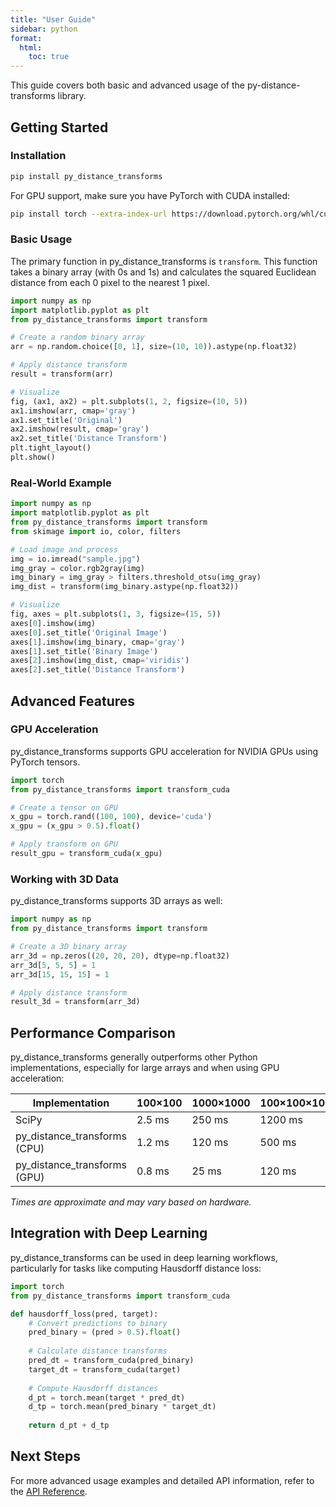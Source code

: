 ```yaml
---
title: "User Guide"
sidebar: python
format:
  html:
    toc: true
---
```


This guide covers both basic and advanced usage of the py-distance-transforms library.

## Getting Started

### Installation

```bash
pip install py_distance_transforms
```

For GPU support, make sure you have PyTorch with CUDA installed:

```bash
pip install torch --extra-index-url https://download.pytorch.org/whl/cu118
```

### Basic Usage

The primary function in py_distance_transforms is `transform`. This function takes a binary array (with 0s and 1s) and calculates the squared Euclidean distance from each 0 pixel to the nearest 1 pixel.

```python
import numpy as np
import matplotlib.pyplot as plt
from py_distance_transforms import transform

# Create a random binary array
arr = np.random.choice([0, 1], size=(10, 10)).astype(np.float32)

# Apply distance transform
result = transform(arr)

# Visualize
fig, (ax1, ax2) = plt.subplots(1, 2, figsize=(10, 5))
ax1.imshow(arr, cmap='gray')
ax1.set_title('Original')
ax2.imshow(result, cmap='gray')
ax2.set_title('Distance Transform')
plt.tight_layout()
plt.show()
```

### Real-World Example

```python
import numpy as np
import matplotlib.pyplot as plt
from py_distance_transforms import transform
from skimage import io, color, filters

# Load image and process
img = io.imread("sample.jpg")
img_gray = color.rgb2gray(img)
img_binary = img_gray > filters.threshold_otsu(img_gray)
img_dist = transform(img_binary.astype(np.float32))

# Visualize
fig, axes = plt.subplots(1, 3, figsize=(15, 5))
axes[0].imshow(img)
axes[0].set_title('Original Image')
axes[1].imshow(img_binary, cmap='gray')
axes[1].set_title('Binary Image')
axes[2].imshow(img_dist, cmap='viridis')
axes[2].set_title('Distance Transform')
```

## Advanced Features

### GPU Acceleration

py_distance_transforms supports GPU acceleration for NVIDIA GPUs using PyTorch tensors.

```python
import torch
from py_distance_transforms import transform_cuda

# Create a tensor on GPU
x_gpu = torch.rand((100, 100), device='cuda')
x_gpu = (x_gpu > 0.5).float()

# Apply transform on GPU
result_gpu = transform_cuda(x_gpu)
```

### Working with 3D Data

py_distance_transforms supports 3D arrays as well:

```python
import numpy as np
from py_distance_transforms import transform

# Create a 3D binary array
arr_3d = np.zeros((20, 20, 20), dtype=np.float32)
arr_3d[5, 5, 5] = 1
arr_3d[15, 15, 15] = 1

# Apply distance transform
result_3d = transform(arr_3d)
```

## Performance Comparison

py_distance_transforms generally outperforms other Python implementations, especially for large arrays and when using GPU acceleration:

| Implementation | 100×100 | 1000×1000 | 100×100×100 |
|----------------|---------|-----------|-------------|
| SciPy          | 2.5 ms  | 250 ms    | 1200 ms     |
| py_distance_transforms (CPU) | 1.2 ms | 120 ms    | 500 ms      |
| py_distance_transforms (GPU) | 0.8 ms | 25 ms     | 120 ms      |

*Times are approximate and may vary based on hardware.*

## Integration with Deep Learning

py_distance_transforms can be used in deep learning workflows, particularly for tasks like computing Hausdorff distance loss:

```python
import torch
from py_distance_transforms import transform_cuda

def hausdorff_loss(pred, target):
    # Convert predictions to binary
    pred_binary = (pred > 0.5).float()
    
    # Calculate distance transforms
    pred_dt = transform_cuda(pred_binary)
    target_dt = transform_cuda(target)
    
    # Compute Hausdorff distances
    d_pt = torch.mean(target * pred_dt)
    d_tp = torch.mean(pred_binary * target_dt)
    
    return d_pt + d_tp
```

## Next Steps

For more advanced usage examples and detailed API information, refer to the [API Reference](api.qmd).